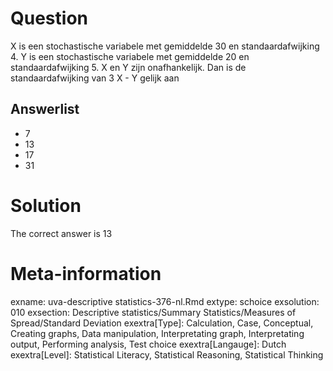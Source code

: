 Question
========

X is een stochastische variabele met gemiddelde 30 en standaardafwijking 4. Y is een stochastische variabele met gemiddelde 20 en standaardafwijking 5. X en Y zijn onafhankelijk. Dan is de standaardafwijking van 3 X - Y gelijk aan 

Answerlist
----------
* 7
* 13
* 17
* 31

Solution
========

The correct answer is  13 

Meta-information
================
exname: uva-descriptive statistics-376-nl.Rmd 
extype: schoice 
exsolution: 010 
exsection: Descriptive statistics/Summary Statistics/Measures of Spread/Standard Deviation
exextra[Type]: Calculation, Case, Conceptual, Creating graphs, Data manipulation, Interpretating graph, Interpretating output, Performing analysis, Test choice 
exextra[Langauge]: Dutch 
exextra[Level]: Statistical Literacy, Statistical Reasoning, Statistical Thinking 
